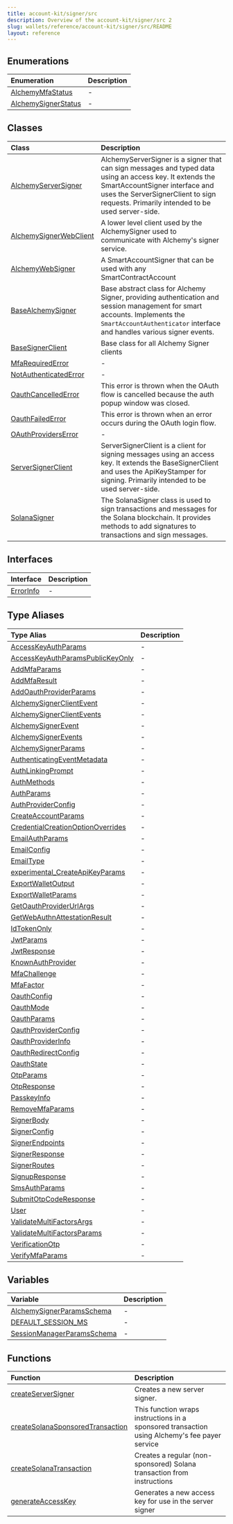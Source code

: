```yaml
---
title: account-kit/signer/src
description: Overview of the account-kit/signer/src 2
slug: wallets/reference/account-kit/signer/src/README
layout: reference
---
```


## Enumerations

| Enumeration                                                 | Description |
| :---------------------------------------------------------- | :---------- |
| [AlchemyMfaStatus](enumerations/AlchemyMfaStatus.mdx)       | -           |
| [AlchemySignerStatus](enumerations/AlchemySignerStatus.mdx) | -           |

## Classes

| Class                                                        | Description                                                                                                                                                                                                                         |
| :----------------------------------------------------------- | :---------------------------------------------------------------------------------------------------------------------------------------------------------------------------------------------------------------------------------- |
| [AlchemyServerSigner](classes/AlchemyServerSigner.mdx)       | AlchemyServerSigner is a signer that can sign messages and typed data using an access key. It extends the SmartAccountSigner interface and uses the ServerSignerClient to sign requests. Primarily intended to be used server-side. |
| [AlchemySignerWebClient](classes/AlchemySignerWebClient.mdx) | A lower level client used by the AlchemySigner used to communicate with Alchemy's signer service.                                                                                                                                   |
| [AlchemyWebSigner](classes/AlchemyWebSigner.mdx)             | A SmartAccountSigner that can be used with any SmartContractAccount                                                                                                                                                                 |
| [BaseAlchemySigner](classes/BaseAlchemySigner.mdx)           | Base abstract class for Alchemy Signer, providing authentication and session management for smart accounts. Implements the `SmartAccountAuthenticator` interface and handles various signer events.                                 |
| [BaseSignerClient](classes/BaseSignerClient.mdx)             | Base class for all Alchemy Signer clients                                                                                                                                                                                           |
| [MfaRequiredError](classes/MfaRequiredError.mdx)             | -                                                                                                                                                                                                                                   |
| [NotAuthenticatedError](classes/NotAuthenticatedError.mdx)   | -                                                                                                                                                                                                                                   |
| [OauthCancelledError](classes/OauthCancelledError.mdx)       | This error is thrown when the OAuth flow is cancelled because the auth popup window was closed.                                                                                                                                     |
| [OauthFailedError](classes/OauthFailedError.mdx)             | This error is thrown when an error occurs during the OAuth login flow.                                                                                                                                                              |
| [OAuthProvidersError](classes/OAuthProvidersError.mdx)       | -                                                                                                                                                                                                                                   |
| [ServerSignerClient](classes/ServerSignerClient.mdx)         | ServerSignerClient is a client for signing messages using an access key. It extends the BaseSignerClient and uses the ApiKeyStamper for signing. Primarily intended to be used server-side.                                         |
| [SolanaSigner](classes/SolanaSigner.mdx)                     | The SolanaSigner class is used to sign transactions and messages for the Solana blockchain. It provides methods to add signatures to transactions and sign messages.                                                                |

## Interfaces

| Interface                             | Description |
| :------------------------------------ | :---------- |
| [ErrorInfo](interfaces/ErrorInfo.mdx) | -           |

## Type Aliases

| Type Alias                                                                              | Description |
| :-------------------------------------------------------------------------------------- | :---------- |
| [AccessKeyAuthParams](type-aliases/AccessKeyAuthParams.mdx)                             | -           |
| [AccessKeyAuthParamsPublicKeyOnly](type-aliases/AccessKeyAuthParamsPublicKeyOnly.mdx)   | -           |
| [AddMfaParams](type-aliases/AddMfaParams.mdx)                                           | -           |
| [AddMfaResult](type-aliases/AddMfaResult.mdx)                                           | -           |
| [AddOauthProviderParams](type-aliases/AddOauthProviderParams.mdx)                       | -           |
| [AlchemySignerClientEvent](type-aliases/AlchemySignerClientEvent.mdx)                   | -           |
| [AlchemySignerClientEvents](type-aliases/AlchemySignerClientEvents.mdx)                 | -           |
| [AlchemySignerEvent](type-aliases/AlchemySignerEvent.mdx)                               | -           |
| [AlchemySignerEvents](type-aliases/AlchemySignerEvents.mdx)                             | -           |
| [AlchemySignerParams](type-aliases/AlchemySignerParams.mdx)                             | -           |
| [AuthenticatingEventMetadata](type-aliases/AuthenticatingEventMetadata.mdx)             | -           |
| [AuthLinkingPrompt](type-aliases/AuthLinkingPrompt.mdx)                                 | -           |
| [AuthMethods](type-aliases/AuthMethods.mdx)                                             | -           |
| [AuthParams](type-aliases/AuthParams.mdx)                                               | -           |
| [AuthProviderConfig](type-aliases/AuthProviderConfig.mdx)                               | -           |
| [CreateAccountParams](type-aliases/CreateAccountParams.mdx)                             | -           |
| [CredentialCreationOptionOverrides](type-aliases/CredentialCreationOptionOverrides.mdx) | -           |
| [EmailAuthParams](type-aliases/EmailAuthParams.mdx)                                     | -           |
| [EmailConfig](type-aliases/EmailConfig.mdx)                                             | -           |
| [EmailType](type-aliases/EmailType.mdx)                                                 | -           |
| [experimental_CreateApiKeyParams](type-aliases/experimental_CreateApiKeyParams.mdx)     | -           |
| [ExportWalletOutput](type-aliases/ExportWalletOutput.mdx)                               | -           |
| [ExportWalletParams](type-aliases/ExportWalletParams.mdx)                               | -           |
| [GetOauthProviderUrlArgs](type-aliases/GetOauthProviderUrlArgs.mdx)                     | -           |
| [GetWebAuthnAttestationResult](type-aliases/GetWebAuthnAttestationResult.mdx)           | -           |
| [IdTokenOnly](type-aliases/IdTokenOnly.mdx)                                             | -           |
| [JwtParams](type-aliases/JwtParams.mdx)                                                 | -           |
| [JwtResponse](type-aliases/JwtResponse.mdx)                                             | -           |
| [KnownAuthProvider](type-aliases/KnownAuthProvider.mdx)                                 | -           |
| [MfaChallenge](type-aliases/MfaChallenge.mdx)                                           | -           |
| [MfaFactor](type-aliases/MfaFactor.mdx)                                                 | -           |
| [OauthConfig](type-aliases/OauthConfig.mdx)                                             | -           |
| [OauthMode](type-aliases/OauthMode.mdx)                                                 | -           |
| [OauthParams](type-aliases/OauthParams.mdx)                                             | -           |
| [OauthProviderConfig](type-aliases/OauthProviderConfig.mdx)                             | -           |
| [OauthProviderInfo](type-aliases/OauthProviderInfo.mdx)                                 | -           |
| [OauthRedirectConfig](type-aliases/OauthRedirectConfig.mdx)                             | -           |
| [OauthState](type-aliases/OauthState.mdx)                                               | -           |
| [OtpParams](type-aliases/OtpParams.mdx)                                                 | -           |
| [OtpResponse](type-aliases/OtpResponse.mdx)                                             | -           |
| [PasskeyInfo](type-aliases/PasskeyInfo.mdx)                                             | -           |
| [RemoveMfaParams](type-aliases/RemoveMfaParams.mdx)                                     | -           |
| [SignerBody](type-aliases/SignerBody.mdx)                                               | -           |
| [SignerConfig](type-aliases/SignerConfig.mdx)                                           | -           |
| [SignerEndpoints](type-aliases/SignerEndpoints.mdx)                                     | -           |
| [SignerResponse](type-aliases/SignerResponse.mdx)                                       | -           |
| [SignerRoutes](type-aliases/SignerRoutes.mdx)                                           | -           |
| [SignupResponse](type-aliases/SignupResponse.mdx)                                       | -           |
| [SmsAuthParams](type-aliases/SmsAuthParams.mdx)                                         | -           |
| [SubmitOtpCodeResponse](type-aliases/SubmitOtpCodeResponse.mdx)                         | -           |
| [User](type-aliases/User.mdx)                                                           | -           |
| [ValidateMultiFactorsArgs](type-aliases/ValidateMultiFactorsArgs.mdx)                   | -           |
| [ValidateMultiFactorsParams](type-aliases/ValidateMultiFactorsParams.mdx)               | -           |
| [VerificationOtp](type-aliases/VerificationOtp.mdx)                                     | -           |
| [VerifyMfaParams](type-aliases/VerifyMfaParams.mdx)                                     | -           |

## Variables

| Variable                                                               | Description |
| :--------------------------------------------------------------------- | :---------- |
| [AlchemySignerParamsSchema](variables/AlchemySignerParamsSchema.mdx)   | -           |
| [DEFAULT_SESSION_MS](variables/DEFAULT_SESSION_MS.mdx)                 | -           |
| [SessionManagerParamsSchema](variables/SessionManagerParamsSchema.mdx) | -           |

## Functions

| Function                                                                           | Description                                                                                   |
| :--------------------------------------------------------------------------------- | :-------------------------------------------------------------------------------------------- |
| [createServerSigner](functions/createServerSigner.mdx)                             | Creates a new server signer.                                                                  |
| [createSolanaSponsoredTransaction](functions/createSolanaSponsoredTransaction.mdx) | This function wraps instructions in a sponsored transaction using Alchemy's fee payer service |
| [createSolanaTransaction](functions/createSolanaTransaction.mdx)                   | Creates a regular (non-sponsored) Solana transaction from instructions                        |
| [generateAccessKey](functions/generateAccessKey.mdx)                               | Generates a new access key for use in the server signer                                       |
